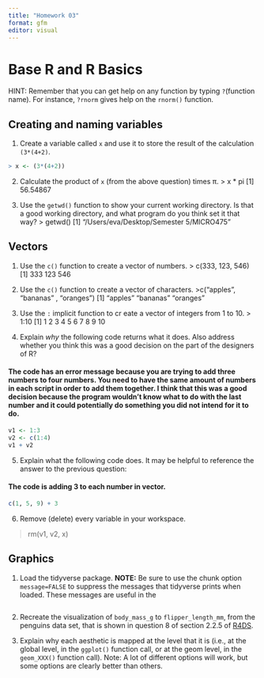```yaml
---
title: "Homework 03"
format: gfm
editor: visual
---
```


# Base R and R Basics

HINT: Remember that you can get help on any function by typing `?`(function name). For instance, `?rnorm` gives help on the `rnorm()` function.

## Creating and naming variables

1.  Create a variable called `x` and use it to store the result of the calculation `(3*(4+2)`.

```r
> x <- (3*(4+2))
```

2.  Calculate the product of `x` (from the above question) times π. \> x \* pi \[1\] 56.54867

3.  Use the `getwd()` function to show your current working directory. Is that a good working directory, and what program do you think set it that way? \> getwd() \[1\] "/Users/eva/Desktop/Semester 5/MICRO475"

## Vectors

1.  Use the `c()` function to create a vector of numbers. \> c(333, 123, 546) \[1\] 333 123 546

2.  Use the `c()` function to create a vector of characters. \>c("apples", "bananas" , "oranges") \[1\] "apples" "bananas" "oranges"

3.  Use the `:` implicit function to cr eate a vector of integers from 1 to 10. \> 1:10 \[1\] 1 2 3 4 5 6 7 8 9 10

4.  Explain *why* the following code returns what it does. Also address whether you think this was a good decision on the part of the designers of R?

#### The code has an error message because you are trying to add three numbers to four numbers. You need to have the same amount of numbers in each script in order to add them together. I think that this was a good decision because the program wouldn't know what to do with the last number and it could potentially do something you did not intend for it to do.

```r
v1 <- 1:3
v2 <- c(1:4)
v1 + v2
```

5.  Explain what the following code does. It may be helpful to reference the answer to the previous question:

#### The code is adding 3 to each number in vector.

```r
c(1, 5, 9) + 3
```

6.  Remove (delete) every variable in your workspace.

> rm(v1, v2, x)

## Graphics

1.  Load the tidyverse package. **NOTE:** Be sure to use the chunk option `message=FALSE` to suppress the messages that tidyverse prints when loaded. These messages are useful in the

```r

```

2.  Recreate the visualization of `body_mass_g` to `flipper_length_mm`, from the penguins data set, that is shown in question 8 of section 2.2.5 of [R4DS](https://r4ds.hadley.nz/data-visualize).

3.  Explain why each aesthetic is mapped at the level that it is (i.e., at the global level, in the `ggplot()` function call, or at the geom level, in the `geom_XXX()` function call). Note: A lot of different options will work, but some options are clearly better than others.
